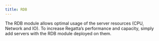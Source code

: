 ```yaml
---
title: RDB
---
```

The RDB module allows optimal usage of the server resources (CPU, Network and IO). To 
increase Regatta’s performance and capacity, simply add servers with the RDB module 
deployed on them.